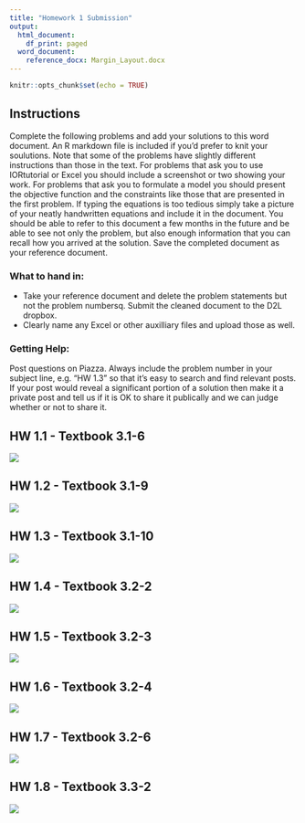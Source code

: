 ```yaml
---
title: "Homework 1 Submission"
output:
  html_document:
    df_print: paged
  word_document:
    reference_docx: Margin_Layout.docx
---
```


```r
knitr::opts_chunk$set(echo = TRUE)
```

## Instructions

Complete the following problems and add your solutions to this word document.  An R markdown file is included if you'd prefer to knit your soulutions. Note that some of the problems have slightly different instructions than those in the text.  For problems that ask you to use IORtutorial or Excel you should include a screenshot or two showing your work.  For problems that ask you to formulate a model you should present the objective function and the constraints like those that are presented in the first problem.  If typing the equations is too tedious simply take a picture of your neatly handwritten equations and include it in the document.  You should be able to refer to this document a few months in the future and be able to see not only the problem, but also enough information that you can recall how you arrived at the solution.  Save the completed document as your reference document.

### What to hand in:

* Take your reference document and delete the problem statements but not the problem numbersq.  Submit the cleaned document to the D2L dropbox.
* Clearly name any Excel or other auxilliary files and upload those as well.

### Getting Help:  

Post questions on Piazza.  Always include the problem number in your subject line, e.g. "HW 1.3" so that it's easy to search and find relevant posts.  If your post would reveal a significant portion of a solution then make it a private post and tell us if it is OK to share it publically and we can judge whether or not to share it.  

## HW 1.1 - Textbook 3.1-6

![](./images/Problem 1.1.png)

## HW 1.2 - Textbook 3.1-9

![](./images/Problem 1.2.png)

## HW 1.3 - Textbook 3.1-10

![](./images/Problem 1.3.png)

## HW 1.4 - Textbook 3.2-2

![](./images/Problem 1.4.png)

## HW 1.5 - Textbook 3.2-3

![](./images/Problem 1.5.png)

## HW 1.6 - Textbook 3.2-4

![](./images/Problem 1.6.png)

## HW 1.7 - Textbook 3.2-6

![](./images/Problem 1.7.png)

## HW 1.8 - Textbook 3.3-2

![](./images/Problem 1.8.png)

